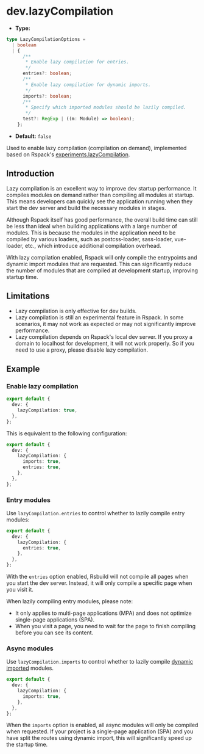 # dev.lazyCompilation

- **Type:**

```ts
type LazyCompilationOptions =
  | boolean
  | {
      /**
       * Enable lazy compilation for entries.
       */
      entries?: boolean;
      /**
       * Enable lazy compilation for dynamic imports.
       */
      imports?: boolean;
      /**
       * Specify which imported modules should be lazily compiled.
       */
      test?: RegExp | ((m: Module) => boolean);
    };
```

- **Default:** `false`

Used to enable lazy compilation (compilation on demand), implemented based on Rspack's [experiments.lazyCompilation](https://rspack.dev/config/experiments#experimentslazycompilation).

## Introduction

Lazy compilation is an excellent way to improve dev startup performance. It compiles modules on demand rather than compiling all modules at startup. This means developers can quickly see the application running when they start the dev server and build the necessary modules in stages.

Although Rspack itself has good performance, the overall build time can still be less than ideal when building applications with a large number of modules. This is because the modules in the application need to be compiled by various loaders, such as postcss-loader, sass-loader, vue-loader, etc., which introduce additional compilation overhead.

With lazy compilation enabled, Rspack will only compile the entrypoints and dynamic import modules that are requested. This can significantly reduce the number of modules that are compiled at development startup, improving startup time.

## Limitations

- Lazy compilation is only effective for dev builds.
- Lazy compilation is still an experimental feature in Rspack. In some scenarios, it may not work as expected or may not significantly improve performance.
- Lazy compilation depends on Rspack's local dev server. If you proxy a domain to localhost for development, it will not work properly. So if you need to use a proxy, please disable lazy compilation.

## Example

### Enable lazy compilation

```ts
export default {
  dev: {
    lazyCompilation: true,
  },
};
```

This is equivalent to the following configuration:

```ts
export default {
  dev: {
    lazyCompilation: {
      imports: true,
      entries: true,
    },
  },
};
```

### Entry modules

Use `lazyCompilation.entries` to control whether to lazily compile entry modules:

```ts
export default {
  dev: {
    lazyCompilation: {
      entries: true,
    },
  },
};
```

With the `entries` option enabled, Rsbuild will not compile all pages when you start the dev server. Instead, it will only compile a specific page when you visit it.

When lazily compiling entry modules, please note:

- It only applies to multi-page applications (MPA) and does not optimize single-page applications (SPA).
- When you visit a page, you need to wait for the page to finish compiling before you can see its content.

### Async modules

Use `lazyCompilation.imports` to control whether to lazily compile [dynamic imported](https://developer.mozilla.org/en-US/docs/Web/JavaScript/Reference/Operators/import) modules.

```ts
export default {
  dev: {
    lazyCompilation: {
      imports: true,
    },
  },
};
```

When the `imports` option is enabled, all async modules will only be compiled when requested. If your project is a single-page application (SPA) and you have split the routes using dynamic import, this will significantly speed up the startup time.
